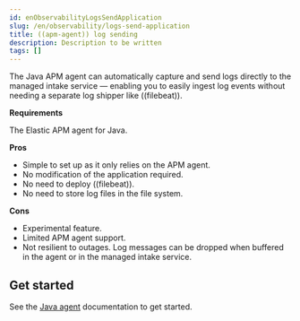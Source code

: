 ```yaml
---
id: enObservabilityLogsSendApplication
slug: /en/observability/logs-send-application
title: ((apm-agent)) log sending
description: Description to be written
tags: []
---
```


<div id="logs-send-application"></div>

The Java APM agent can automatically capture and send logs directly to the managed intake service — enabling you to
easily ingest log events without needing a separate log shipper like ((filebeat)).

**Requirements**

The Elastic APM agent for Java.

**Pros**

* Simple to set up as it only relies on the APM agent.
* No modification of the application required.
* No need to deploy ((filebeat)).
* No need to store log files in the file system.

**Cons**

* Experimental feature.
* Limited APM agent support.
* Not resilient to outages. Log messages can be dropped when buffered in the agent or in the managed intake service.

## Get started

See the [Java agent](((apm-java-ref))/logs.html#log-sending) documentation to get started.

